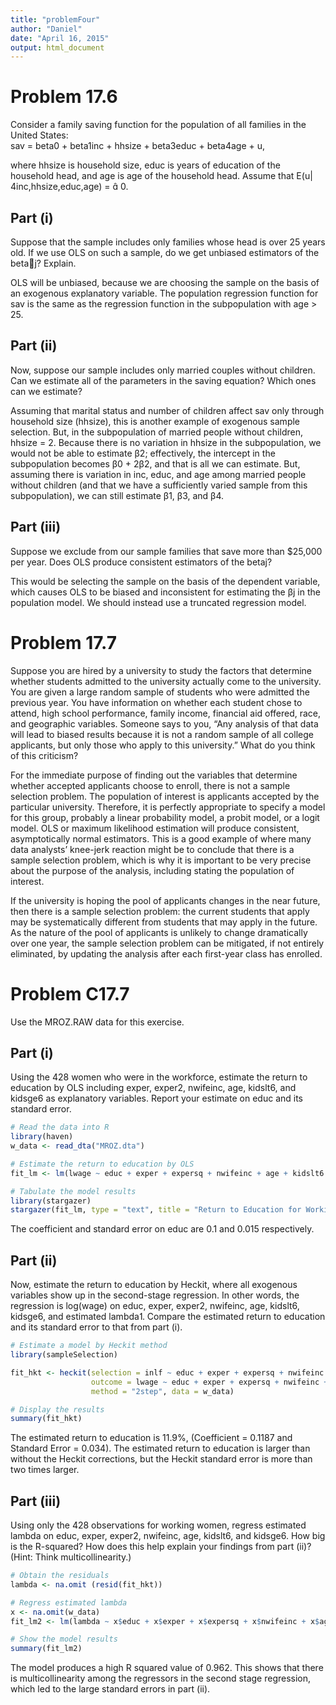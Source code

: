 ```yaml
---
title: "problemFour"
author: "Daniel"
date: "April 16, 2015"
output: html_document
---
```


# Problem 17.6
Consider a family saving function for the population of all families in the United States:  
sav = beta0 + beta1inc + hhsize + beta3educ + beta4age + u,

where hhsize is household size, educ is years of education of the household head, and age is age of the household head. Assume that E(u|inc,hhsize,educ,age) =  0.

## Part (i)
Suppose that the sample includes only families whose head is over 25 years old. If we use OLS on such a sample, do we get unbiased estimators of the betaj? Explain.

OLS will be unbiased, because we are choosing the sample on the basis of an exogenous
explanatory variable. The population regression function for sav is the same as the regression
function in the subpopulation with age > 25. 

## Part (ii)
Now, suppose our sample includes only married couples without children. Can we estimate all of the parameters in the saving equation? Which ones can we estimate?

Assuming that marital status and number of children affect sav only through household size (hhsize), this is another example of exogenous sample selection. But, in the subpopulation of married people without children, hhsize = 2. Because there is no variation in hhsize in the subpopulation, we would not be able to estimate β2; effectively, the intercept in the subpopulation becomes β0 + 2β2, and that is all we can estimate. But, assuming there is variation in inc, educ, and age among married people without children (and that we have a sufficiently varied sample from this subpopulation), we can still estimate β1, β3, and β4.

## Part (iii)
Suppose we exclude from our sample families that save more than $25,000 per year. Does OLS produce consistent estimators of the betaj?

This would be selecting the sample on the basis of the dependent variable, which causes OLS to be biased and inconsistent for estimating the βj in the population model. We should instead use a truncated regression model. 

# Problem 17.7
Suppose you are hired by a university to study the factors that determine whether students admitted to the university actually come to the university. You are given a large random sample of students who were admitted the previous year. You have information on whether each student chose to attend, high school performance, family income, financial aid offered, race, and geographic variables. Someone says to you, “Any analysis of that data will lead to biased results because it is not a random sample of all college applicants, but only those who apply to this university.” What do you think of this criticism?

For the immediate purpose of finding out the variables that determine whether accepted
applicants choose to enroll, there is not a sample selection problem. The population of interest is applicants accepted by the particular university. Therefore, it is perfectly appropriate to specify a model for this group, probably a linear probability model, a probit model, or a logit model. OLS or maximum likelihood estimation will produce consistent, asymptotically normal estimators. This is a good example of where many data analysts’ knee-jerk reaction might be to conclude that there is a sample selection problem, which is why it is important to be very precise about the purpose of the analysis, including stating the population of interest.  
 
If the university is hoping the pool of applicants changes in the near future, then there is a
sample selection problem: the current students that apply may be systematically different from
students that may apply in the future. As the nature of the pool of applicants is unlikely to
change dramatically over one year, the sample selection problem can be mitigated, if not entirely eliminated, by updating the analysis after each first-year class has enrolled. 

# Problem C17.7
Use the MROZ.RAW data for this exercise.

## Part (i)
Using the 428 women who were in the workforce, estimate the return to education by OLS including exper, exper2, nwifeinc, age, kidslt6, and kidsge6 as explanatory variables. Report your estimate on educ and its standard error.
```r
# Read the data into R
library(haven)
w_data <- read_dta("MROZ.dta")

# Estimate the return to education by OLS
fit_lm <- lm(lwage ~ educ + exper + expersq + nwifeinc + age + kidslt6 + kidsge6, data = w_data)

# Tabulate the model results
library(stargazer)
stargazer(fit_lm, type = "text", title = "Return to Education for Working Women")
```

The coefficient and standard error on educ are 0.1 and 0.015 respectively. 

## Part (ii)
Now, estimate the return to education by Heckit, where all exogenous variables show up in the second-stage regression. In other words, the regression is log(wage) on educ, exper, exper2, nwifeinc, age, kidslt6, kidsge6, and estimated lambda. Compare the estimated return to education and its standard error to that from part (i).
```r
# Estimate a model by Heckit method
library(sampleSelection)

fit_hkt <- heckit(selection = inlf ~ educ + exper + expersq + nwifeinc + age + kidslt6 + kidsge6, 
                  outcome = lwage ~ educ + exper + expersq + nwifeinc + age + kidslt6 + kidsge6,
                  method = "2step", data = w_data) 

# Display the results
summary(fit_hkt)
```

The estimated return to education is 11.9%, (Coefficient = 0.1187 and Standard Error = 0.034). The estimated return to education is larger than without the Heckit corrections, but the Heckit standard error is more than two times larger. 

## Part (iii)
Using only the 428 observations for working women, regress estimated lambda on educ, exper, exper2, nwifeinc, age, kidslt6, and kidsge6. How big is the R-squared? How does this help explain your findings from part (ii)? (Hint: Think multicollinearity.)
```r
# Obtain the residuals 
lambda <- na.omit (resid(fit_hkt))

# Regress estimated lambda
x <- na.omit(w_data)
fit_lm2 <- lm(lambda ~ x$educ + x$exper + x$expersq + x$nwifeinc + x$age + x$kidslt6 + x$kidsge6)

# Show the model results
summary(fit_lm2)
```

The model produces a high R squared value of 0.962. This shows that there is multicollinearity among the regressors in the second stage regression, which led to the large standard errors in part (ii).





















